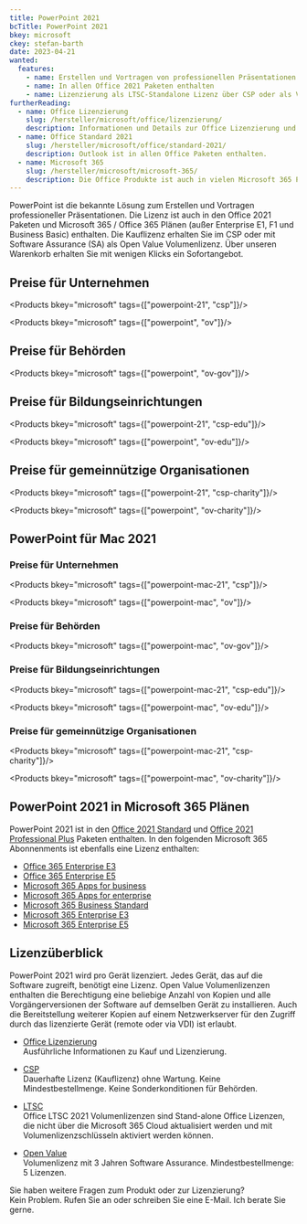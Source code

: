 ```yaml
---
title: PowerPoint 2021
bcTitle: PowerPoint 2021
bkey: microsoft
ckey: stefan-barth
date: 2023-04-21
wanted:
  features:
    - name: Erstellen und Vortragen von professionellen Präsentationen
    - name: In allen Office 2021 Paketen enthalten
    - name: Lizenzierung als LTSC-Standalone Lizenz über CSP oder als Volumenlizenz im Open Value
furtherReading:
  - name: Office Lizenzierung
    slug: /hersteller/microsoft/office/lizenzierung/
    description: Informationen und Details zur Office Lizenzierung und Microsoft Lizenzprogrammen.
  - name: Office Standard 2021
    slug: /hersteller/microsoft/office/standard-2021/
    description: Outlook ist in allen Office Paketen enthalten.
  - name: Microsoft 365
    slug: /hersteller/microsoft/microsoft-365/
    description: Die Office Produkte ist auch in vielen Microsoft 365 Plänen als Cloud Abonnement verfügbar.
---
```




<Intro>

PowerPoint ist die bekannte Lösung zum Erstellen und Vortragen professioneller Präsentationen. Die Lizenz ist auch in den Office 2021 Paketen und Microsoft 365 / Office 365 Plänen (außer Enterprise E1, F1 und Business Basic) enthalten.
Die Kauflizenz erhalten Sie im CSP oder mit Software Assurance (SA) als Open Value Volumenlizenz. Über unseren Warenkorb erhalten Sie mit wenigen Klicks ein Sofortangebot.


</Intro>

<TOC />


## Preise für Unternehmen

<Products bkey="microsoft" tags={["powerpoint-21", "csp"]}/>

<Products bkey="microsoft" tags={["powerpoint", "ov"]}/>


## Preise für Behörden

<Products bkey="microsoft" tags={["powerpoint", "ov-gov"]}/>


## Preise für Bildungseinrichtungen

<Products bkey="microsoft" tags={["powerpoint-21", "csp-edu"]}/>

<Products bkey="microsoft" tags={["powerpoint", "ov-edu"]}/>


## Preise für gemeinnützige Organisationen

<Products bkey="microsoft" tags={["powerpoint-21", "csp-charity"]}/>

<Products bkey="microsoft" tags={["powerpoint", "ov-charity"]}/>


## PowerPoint für Mac 2021

### Preise für Unternehmen

<Products bkey="microsoft" tags={["powerpoint-mac-21", "csp"]}/>

<Products bkey="microsoft" tags={["powerpoint-mac", "ov"]}/>


### Preise für Behörden

<Products bkey="microsoft" tags={["powerpoint-mac", "ov-gov"]}/>


### Preise für Bildungseinrichtungen

<Products bkey="microsoft" tags={["powerpoint-mac-21", "csp-edu"]}/>

<Products bkey="microsoft" tags={["powerpoint-mac", "ov-edu"]}/>


### Preise für gemeinnützige Organisationen

<Products bkey="microsoft" tags={["powerpoint-mac-21", "csp-charity"]}/>

<Products bkey="microsoft" tags={["powerpoint-mac", "ov-charity"]}/>


## PowerPoint 2021 in Microsoft 365 Plänen

PowerPoint 2021 ist in den [Office 2021 Standard](/hersteller/microsoft/office/standard-2021/) und [Office 2021 Professional Plus](/hersteller/microsoft/office/professional-plus-2021/) Paketen enthalten.
In den folgenden Microsoft 365 Abonnenments ist ebenfalls eine Lizenz enthalten:

<ArrowList>

 - [Office 365 Enterprise E3](/hersteller/microsoft/office-365/enterprise-e3/)
 - [Office 365 Enterprise E5](/hersteller/microsoft/office-365/enterprise-e5/)
 - [Microsoft 365 Apps for business](/hersteller/microsoft/microsoft-365/apps-for-business/)
 - [Microsoft 365 Apps for enterprise](/hersteller/microsoft/microsoft-365/apps-for-enterprise/)
 - [Microsoft 365 Business Standard](/hersteller/microsoft/microsoft-365/business-standard/)
 - [Microsoft 365 Enterprise E3](/hersteller/microsoft/microsoft-365/enterprise-e3/)
 - [Microsoft 365 Enterprise E5](/hersteller/microsoft/microsoft-365/enterprise-e5/)

</ArrowList>


## Lizenzüberblick

PowerPoint 2021 wird pro Gerät lizenziert. Jedes Gerät, das auf die Software zugreift, benötigt eine Lizenz.
Open Value Volumenlizenzen enthalten die Berechtigung eine beliebige Anzahl von Kopien und alle Vorgängerversionen der Software auf demselben Gerät zu installieren. Auch die Bereitstellung weiterer Kopien auf einem Netzwerkserver für den Zugriff durch das lizenzierte Gerät (remote oder via VDI) ist erlaubt.

<ArrowList>

- [Office Lizenzierung](/hersteller/microsoft/office/lizenzierung/)<br />
  Ausführliche Informationen zu Kauf und Lizenzierung.

- [CSP](/hersteller/microsoft/csp/)<br />
  Dauerhafte Lizenz (Kauflizenz) ohne Wartung. Keine Mindestbestellmenge. Keine Sonderkonditionen für Behörden.

- [LTSC](/hersteller/microsoft/office/lizenzierung/#office-2021-ltsc)<br />
  Office LTSC 2021 Volumenlizenzen sind Stand-alone Office Lizenzen, die nicht über die Microsoft 365 Cloud aktualisiert werden und mit Volumenlizenzschlüsseln aktiviert werden können.

- [Open Value](/hersteller/microsoft/open-value/)<br />
  Volumenlizenz mit 3 Jahren Software Assurance. Mindestbestellmenge: 5 Lizenzen.

</ArrowList>


<GetInTouch theme="light">

Sie haben weitere Fragen zum Produkt oder zur Lizenzierung?<br />
Kein Problem. Rufen Sie an oder schreiben Sie eine E-Mail. Ich berate Sie gerne.

</GetInTouch>
